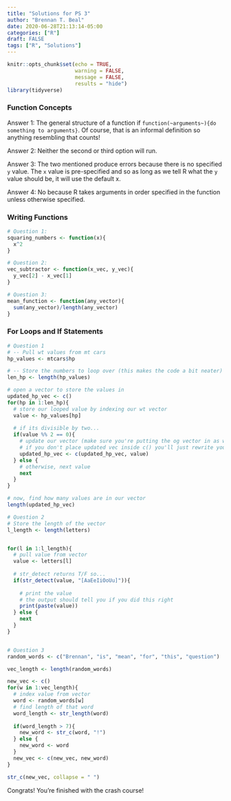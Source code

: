 ```yaml
---
title: "Solutions for PS 3"
author: "Brennan T. Beal"
date: 2020-06-28T21:13:14-05:00
categories: ["R"]
draft: FALSE
tags: ["R", "Solutions"]
---
```

```r
knitr::opts_chunk$set(echo = TRUE, 
                      warning = FALSE,
                      message = FALSE,
                      results = "hide")
library(tidyverse)

```

### Function Concepts
  
Answer 1: The general structure of a function if `function(~arguments~){do something to arguments}`. Of course, that is an informal definition so anything resembling that counts!  
  
Answer 2: Neither the second or third option will run.  
  
Answer 3: The two mentioned produce errors because there is no specified `y` value. The `x` value is pre-specified and so as long as we tell R what the `y` value should be, it will use the default x.  
  
Answer 4: No because R takes arguments in order specified in the function unless otherwise specified.  
  
### Writing Functions
```r
# Question 1:
squaring_numbers <- function(x){
  x^2
}

# Question 2:
vec_subtractor <- function(x_vec, y_vec){
  y_vec[2] - x_vec[1]
}

# Question 3:
mean_function <- function(any_vector){
  sum(any_vector)/length(any_vector)
}
```
  
### For Loops and If Statements
```r
# Question 1
# -- Pull wt values from mt cars
hp_values <- mtcars$hp

# -- Store the numbers to loop over (this makes the code a bit neater)
len_hp <- length(hp_values)

# open a vector to store the values in 
updated_hp_vec <- c()
for(hp in 1:len_hp){
  # store our looped value by indexing our wt vector
  value <- hp_values[hp]
  
  # if its divisible by two...
  if(value %% 2 == 0){
    # update our vector (make sure you're putting the og vector in as well)
    # if you don't place updated vec inside c() you'll just rewrite your value
    updated_hp_vec <- c(updated_hp_vec, value)
  } else {
    # otherwise, next value
    next
  }
}

# now, find how many values are in our vector
length(updated_hp_vec)

# Question 2
# Store the length of the vector
l_length <- length(letters)


for(l in 1:l_length){
  # pull value from vector
  value <- letters[l]
  
  # str_detect returns T/F so...
  if(str_detect(value, "[AaEeIiOoUu]")){
    
    # print the value
    # the output should tell you if you did this right
    print(paste(value))
  } else {
    next
  }
}


# Question 3
random_words <- c("Brennan", "is", "mean", "for", "this", "question")

vec_length <- length(random_words)

new_vec <- c()
for(w in 1:vec_length){
  # index value from vector
  word <- random_words[w]
  # find length of that word
  word_length <- str_length(word)
  
  if(word_length > 7){
    new_word <- str_c(word, "!")
  } else {
    new_word <- word
  }
  new_vec <- c(new_vec, new_word)
}

str_c(new_vec, collapse = " ")
```

Congrats! You're finished with the crash course!


